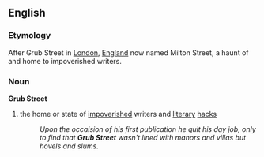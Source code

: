 ==English==
=== Etymology ===
After Grub Street in [[London]], [[England]] now named Milton Street, a haunt of and home to impoverished writers.

=== Noun ===
'''Grub Street'''
# the home or state of [[impoverished]] writers and [[literary]] [[hacks]]
#: ''Upon the occaision of his first publication he quit his day job, only to find that '''Grub Street''' wasn't lined with manors and villas but hovels and slums.''